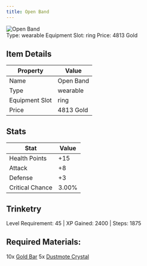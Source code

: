 ```yaml
---
title: Open Band
---
```


<div className="flex items-start gap-6 mb-8">
  <div className="flex-shrink-0">
    <img src="/assets/resources/trinketry/rings/crescent_ring.png" alt="Open Band" className="w-24 h-24 border rounded-lg" />
  </div>
  <div className="flex-1">
    <div className="space-y-2">
            <div className="flex flex-wrap gap-4 text-sm">
        <span className="px-2 py-1 bg-green-100 dark:bg-green-900 rounded-md">
          Type: wearable
        </span>
        <span className="px-2 py-1 bg-purple-100 dark:bg-purple-900 rounded-md">
          Equipment Slot: ring
        </span>
        <span className="px-2 py-1 bg-yellow-100 dark:bg-yellow-900 rounded-md">
          Price: 4813 Gold
        </span>
      </div>
    </div>
  </div>
</div>

## Item Details
| Property | Value |
|----------|-------|
| Name | Open Band |
| Type | wearable |
| Equipment Slot | ring |
| Price | 4813 Gold |

## Stats
| Stat | Value |
|------|-------|
| Health Points | +15 |
| Attack | +8 |
| Defense | +3 |
| Critical Chance | 3.00% |

## Trinketry
Level Requirement: 45 | XP Gained: 2400 | Steps: 1875

## Required Materials:
10x [Gold Bar](/docs/resources/individual/gold_bar)
5x [Dustmote Crystal](/docs/resources/individual/dustmote_crystal)

